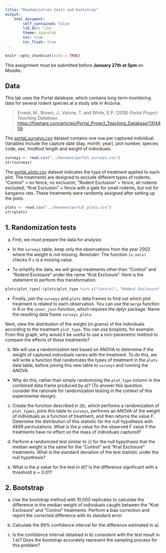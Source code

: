 ```yaml
---
title: "Randomization tests and bootstrap"
output:
    html_document:
        self_contained: false
        lib_dir: libs
        theme: spacelab
        toc: true
        toc_float: true
---
```


```r
knitr::opts_chunk$set(echo = TRUE)
```

This assignment must be submitted before **January 27th at 5pm** on Moodle.

## Data

This lab uses the Portal database, which contains long-term monitoring data for several rodent species at a study site in Arizona.

> Ernest, M., Brown, J., Valone, T. and White, E.P. (2018) *Portal Project Teaching Database*. [https://figshare.com/articles/Portal_Project_Teaching_Database/1314459](https://figshare.com/articles/Portal_Project_Teaching_Database/1314459).

The [portal_surveys.csv](../donnees/portal_surveys.csv) dataset contains one row per captured individual. Variables include the capture date (day, month, year), plot number, species code, sex, hindfoot length and weight of individuals.

```r
surveys <- read.csv("../donnees/portal_surveys.csv")
str(surveys)
```

The [portal_plots.csv](../donnees/portal_plots.csv) dataset indicates the type of treatment applied to each plot. The treatments are designed to exclude different types of rodents: "Control" = no fence, no exclusion; "Rodent Exclusion" = fence, all rodents excluded; "Krat Exclusion" = fence with a gate for small rodents, but not for kangaroo rats. These treatments were randomly assigned after setting up the plots.

```r
plots <- read.csv("../donnees/portal_plots.csv")
str(plots)
```

## 1. Randomization tests

a) First, we must prepare the data for analysis:

- In the `surveys` table, keep only the observations from the year 2002 where the weight is not missing. *Reminder*: The function `is.na(x)` checks if `x` is a missing value.

- To simplify the data, we will group treatments other than "Control" and "Rodent Exclosure" under the name "Krat Exclosure". Here is the statement to perform this transformation.

```r
plots$plot_type[!(plots$plot_type %in% c("Control", "Rodent Exclosure"))] <- "Krat Exclosure"
```

- Finally, join the `surveys` and `plots` data frames to find out which plot treatment is related to each observation. You can use the `merge` function in R or the `inner_join` function, which requires the *dplyr* package. Name the resulting data frame `surveys_plots`.

Next, view the distribution of the weight (in grams) of the individuals according to the treatment `plot_type`. You can use boxplots, for example. From this graph, why would it be useful to use a non-parametric method to compare the effects of these treatments?

b) We will use a randomization test based on ANOVA to determine if the weight of captured individuals varies with the treatment. To do this, we will write a function that randomizes the types of treatment in the `plots` data table, before joining this new table to `surveys` and running the ANOVA. 

- Why do this, rather than simply randomizing the `plot_type` column in the combined data frame produced by a)? (To answer this question, consider the rationale for randomization testing in the context of this experimental design).

c) Create the function described in (b), which performs a randomization of `plot_types`, joins this table to `surveys`, performs an ANOVA of the weight of individuals as a function of treatment, and then returns the value $F$. Determine the distribution of this statistic for the null hypothesis with 4999 permutations. What is the $p$ value for the observed $F$ value if the treatments have no effect on the mass of individuals captured?

d) Perform a randomized test similar to c) for the null hypothesis that the median weight is the same for the "Control" and "Krat Exclosure" treatments. What is the standard deviation of the test statistic under the null hypothesis?

e) What is the $p$ value for the test in d)? Is the difference significant with a threshold $\alpha = 0.01$? 


## 2. Bootstrap

a) Use the bootstrap method with 10,000 replicates to calculate the difference in the median weight of individuals caught between the "Krat Exclosure" and "Control" treatments. Perform a bias correction and report the corrected difference with its standard error.

b) Calculate the 99% confidence interval for the difference estimated in a).

c) Is the confidence interval obtained in b) consistent with the test result in 1.e)? Does the bootstrap accurately represent the sampling process for this problem?
